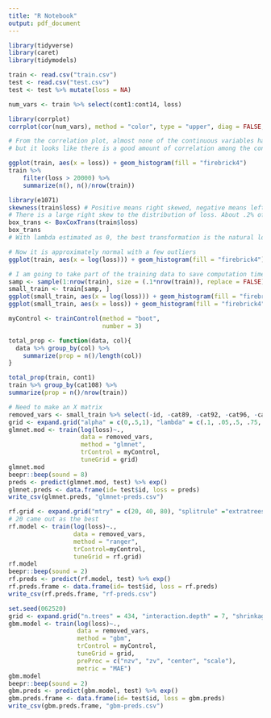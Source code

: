 ```yaml
---
title: "R Notebook"
output: pdf_document
---
```


```r
library(tidyverse)
library(caret)
library(tidymodels)

train <- read.csv("train.csv")
test <- read.csv("test.csv")
test <- test %>% mutate(loss = NA)
```

```r
num_vars <- train %>% select(cont1:cont14, loss)

library(corrplot)
corrplot(cor(num_vars), method = "color", type = "upper", diag = FALSE, addCoef.col = "black", number.digits = 2)

# From the correlation plot, almost none of the continuous variables have a strong correlation with the loss,
# but it looks like there is a good amount of correlation among the continuous variables. Multicolinearity may be a problem with these
```

```r
ggplot(train, aes(x = loss)) + geom_histogram(fill = "firebrick4")
train %>%
    filter(loss > 20000) %>%
    summarize(n(), n()/nrow(train))

library(e1071)
skewness(train$loss) # Positive means right skewed, negative means left skewed
# There is a large right skew to the distribution of loss. About .2% of the observations have a loss greater than 20000
box_trans <- BoxCoxTrans(train$loss)
box_trans
# With lambda estimated as 0, the best transformation is the natural log of loss

# Now it is approximately normal with a few outliers
ggplot(train, aes(x = log(loss))) + geom_histogram(fill = "firebrick4")
```


```r
# I am going to take part of the training data to save computation time
samp <- sample(1:nrow(train), size = (.1*nrow(train)), replace = FALSE)
small_train <- train[samp, ]
ggplot(small_train, aes(x = log(loss))) + geom_histogram(fill = "firebrick4")
ggplot(small_train, aes(x = loss)) + geom_histogram(fill = "firebrick4")
```

```r
myControl <- trainControl(method = "boot",
                          number = 3)

total_prop <- function(data, col){
  data %>% group_by(col) %>% 
    summarize(prop = n()/length(col))
}

total_prop(train, cont1)
train %>% group_by(cat108) %>%
summarize(prop = n()/nrow(train))

# Need to make an X matrix
removed_vars <- small_train %>% select(-id, -cat89, -cat92, -cat96, -cat99, -cat103, -cat106, -cat109, -cat110, -cat111, -cat113, -cat115, -cat116, -cat114, -cat112)
grid <- expand.grid("alpha" = c(0,.5,1), "lambda" = c(.1, .05,.5, .75, .0001))
glmnet.mod <- train(log(loss)~., 
                    data = removed_vars,
                    method = "glmnet",
                    trControl = myControl,
                    tuneGrid = grid)
glmnet.mod
beepr::beep(sound = 8)
preds <- predict(glmnet.mod, test) %>% exp()
glmnet.preds <- data.frame(id= test$id, loss = preds)
write_csv(glmnet.preds, "glmnet-preds.csv")
```


```r
rf.grid <- expand.grid("mtry" = c(20, 40, 80), "splitrule" ="extratrees", "min.node.size" = 1)
# 20 came out as the best
rf.model <- train(log(loss)~.,
                  data = removed_vars,
                  method = "ranger",
                  trControl=myControl,
                  tuneGrid = rf.grid)
rf.model
beepr::beep(sound = 2)
rf.preds <- predict(rf.model, test) %>% exp()
rf.preds.frame <- data.frame(id= test$id, loss = rf.preds)
write_csv(rf.preds.frame, "rf-preds.csv")
```

```r
set.seed(062520)
grid <- expand.grid("n.trees" = 434, "interaction.depth" = 7, "shrinkage" = c(.01, .05,.075), "n.minobsinnode" = 20)
gbm.model <- train(log(loss)~.,
                   data = removed_vars,
                   method = "gbm",
                   trControl = myControl,
                   tuneGrid = grid,
                   preProc = c("nzv", "zv", "center", "scale"),
                   metric = "MAE")
gbm.model
beepr::beep(sound = 2)
gbm.preds <- predict(gbm.model, test) %>% exp()
gbm.preds.frame <- data.frame(id= test$id, loss = gbm.preds)
write_csv(gbm.preds.frame, "gbm-preds.csv")
```

